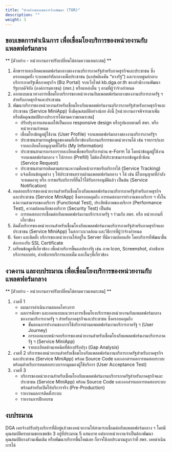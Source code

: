 ```yaml
---
title: "ตัวอย่างขอบเขตการจ้างพัฒนา (TOR)"
description: ""
weight: 3
---
```


## ขอบเขตการดำเนินการ เพื่อเชื่อมโยงบริการของหน่วยงานกับแพลตฟอร์มกลาง

** [ตัวอย่าง - หน่วยงานอาจปรับเปลี่ยนได้ตามความเหมาะสม] ** 

1. ศึกษารายละเอียดแพลตฟอร์มกลางของงานบริการภาครัฐสำหรับภาคธุรกิจและประชาชน ซึ่งครอบคลุมทั้ง ระบบพอร์ทัลกลางเพื่อประชาชน (แอปพลิเคชัน “ทางรัฐ”) และระบบศูนย์กลางบริการภาครัฐเพื่อภาคธุรกิจ (Biz Portal) จากเว็บไซต์ kb.dga.or.th ของสำนักงานพัฒนารัฐบาลดิจิทัล (องค์การมหาชน) (สพร.) หรือแหล่งอื่น ๆ ตามที่ผู้ว่าจ้างกำหนด
2. ออกแบบแนวทางการเชื่อมโยงบริการของหน่วยงานกับแพลตฟอร์มกลางของงานบริการภาครัฐ ฯ สำหรับภาคธุรกิจและประชาชน
3. พัฒนาบริการของหน่วยงานสำหรับเชื่อมโยงกับแพลตฟอร์มงานบริการภาครัฐสำหรับภาคธุรกิจและประชาชน (Service MiniApp) ซึ่งมีคุณสมบัติอย่างน้อย ดังนี้ [หน่วยงานอาจพิจารณาเพิ่ม หรือตัดคุณสมบัติบางประการได้ตามความเหมาะสม]
   - ปรับปรุงการแสดงผลให้เป็นแบบ responsive design หรือรูปแบบตามที่ สพร. หรือหน่วยงานกำหนด
   - เชื่อมโยงข้อมูลผู้ใช้งาน (User Profile) จากแพลตฟอร์มกลางของงานบริการภาครัฐ​ ฯ
   - ประชาชนสามารถดูข้อมูลของตนที่เกี่ยวข้องกับงานบริการของหน่วยงานได้ เช่น รายการ/และรายละเอียดใบอนุญาตที่ได้รับ (My Information)
   - ประชาชนสามารถกรอกรายละเอียดเพื่อขอรับบริการผ่าน e-Form ได้ โดยนำข้อมูลผู้ใช้งานจากแพลตฟอร์มกลาง ฯ ไปกรอก (Prefill) ไม่ต้องให้ประชาชนกรอกข้อมูลซ้ำซ้อน (Service Request)
   - ประชาชนสามารถติดตามสถานะความคืบหน้าการขอรับบริการได้ (Service Tracking)
   - แจ้งเตือนข้อมูลต่าง ๆ ให้ประชาชนทราบผ่านแพลตฟอร์มกลาง ฯ ได้ เช่น มีใบอนุญาตที่กำลังจะหมดอายุ หรือ การขอรับบริการที่ยื่นไว้ได้รับการอนุมัติแล้ว เป็นต้น (Service Notification)
4. ทดสอบบริการของหน่วยงานสำหรับเชื่อมโยงกับแพลตฟอร์มงานบริการภาครัฐสำหรับภาคธุรกิจและประชาชน (Service MiniApp) ซึ่งครอบคลุมถึง
การทดสอบการทำงานของบริการ ฯ ทั้งในแง่ความสามารถของบริการ (Functional Test), ประสิทธิภาพของบริการ (Performance Test), ความปลอดภัยของบริการ (Security Test) เป็นต้น
   - การทดสอบการเชื่อมต่อกับแพลตฟอร์มงานบริการภาครัฐ​ ฯ ร่วมกับ สพร. หรือ หน่วยงานที่เกี่ยวข้อง
5. ติดตั้งบริการของหน่วยงานสำหรับเชื่อมโยงกับแพลตฟอร์มงานบริการภาครัฐสำหรับภาคธุรกิจและประชาชน (Service MiniApp) ในสภาวะแวดล้อม และวิธีการที่ผู้ว่าจ้างกำหนด
6. จัดหา และติดตั้ง บริการของหน่วยงานให้อยู่ใน Server ที่มีความปลอดภัย โดยบริการที่พัฒนาขึ้น ต้องรองรับ SSL Certificate 
7. เตรียมข้อมูลที่เกี่ยวข้อง เพื่อนำบริการขึ้นแอปทางรัฐ เช่น ภาพ Icon, Screenshot, คำอธิบายบริการแบบย่อ, คำอธิบายบริการแบบเต็ม และอื่นๆที่เกี่ยวข้อง

## งวดงาน และงบประมาณ เพื่อเชื่อมโยงบริการของหน่วยงานกับแพลตฟอร์มกลาง

** [ตัวอย่าง - หน่วยงานอาจปรับเปลี่ยนได้ตามความเหมาะสม] ** 

1. งวดที่ 1 
   - แผนการดำเนินงานตลอดโครงการ
   - ผลการศึกษา และออกแบบแนวทางการเชื่อมโยงบริการของหน่วยงานกับแพลตฟอร์มกลางของงานบริการภาครัฐ ฯ สำหรับภาคธุรกิจและประชาชน ซึ่งครอบคลุมถึง
      - ขั้นตอนการทำงานของการใช้บริการผ่านแพลตฟอร์มงานบริการภาครัฐ ฯ (User Journey)
      - การออกแบบหน้าจอบริการของหน่วยงานสำหรับเชื่อมโยงกับแพลตฟอร์มงานบริการภาครัฐ ฯ (Service MiniApp)
      - รายละเอียดด้านเทคนิคที่ต้องปรับปรุง (Gap Analysis)
2. งวดที่ 2 บริการของหน่วยงานสำหรับเชื่อมโยงกับแพลตฟอร์มงานบริการภาครัฐสำหรับภาคธุรกิจและประชาชน (Service MiniApp) พร้อม Source Code และเอกสารผลการทดสอบระบบ พร้อมสำหรับการทดสอบระบบจากมุมมองผู้ใช้บริการ (User Acceptance Test)
3. งวดที่ 3
   - บริการของหน่วยงานสำหรับเชื่อมโยงกับแพลตฟอร์มงานบริการภาครัฐสำหรับภาคธุรกิจและประชาชน (Service MiniApp) พร้อม Source Code และเอกสารผลการทดสอบระบบ พร้อมสำหรับเปิดให้บริการจริง (Pre-Production)
   - รายงานผลการติดตั้งระบบ
   - รายงานการฝึกอบรม

## งบประมาณ

DGA เคยจ้างปรับปรุงบริการที่มีอยู่แล้วของหน่วยงานให้สามารถเชื่อมต่อกับแพลตฟอร์มกลาง ฯ โดยมีคุณสมบัติครบตามขอบเขตข้อ 3 อยู่ที่ประมาณ 5 แสนบาท แต่หากหน่วยงานจำเป็นต้องพัฒนาคุณสมบัติบางส่วนเพิ่มเติม หรือพัฒนาบริการขึ้นใหม่เลย ก็อาจใช้งบประมาณสูงกว่าที่ สพร. เคยดำเนินการได้